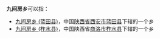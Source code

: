 '''九间房乡'''可以指：
* [[九间房乡_(蓝田县)|九间房乡 (蓝田县)]]，中国[[陕西省|陕西省]][[西安市|西安市]][[蓝田县|蓝田县]]下辖的一个乡
* [[九间房乡_(柞水县)|九间房乡 (柞水县)]]，中国陕西省[[商洛市|商洛市]][[柞水县|柞水县]]下辖的一个乡

{{disambig|J九|cat=四字中国乡名消歧义}}